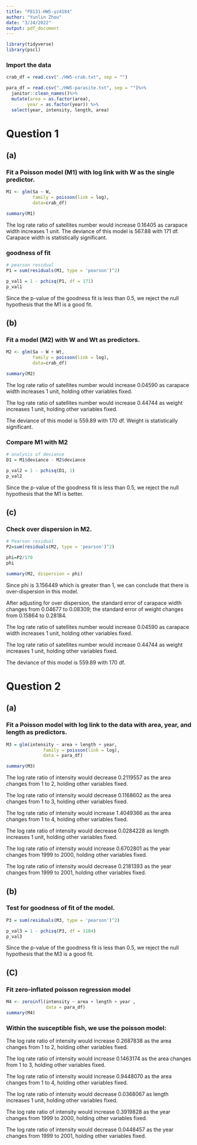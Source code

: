 ```yaml
---
title: "P8131-HW5-yz4184"
author: "Yunlin Zhou"
date: "3/24/2022"
output: pdf_document
---
```

```r
library(tidyverse)
library(pscl)
```

### Import the data

```r
crab_df = read.csv("./HW5-crab.txt", sep = "")

para_df = read.csv("./HW5-parasite.txt", sep = "")%>%
  janitor::clean_names()%>%
  mutate(area = as.factor(area),
        year = as.factor(year)) %>%
  select(year, intensity, length, area)
```

# Question 1

## (a)

###  Fit a Poisson model (M1) with log link with W as the single predictor.

```r
M1 <- glm(Sa ~ W,
          family = poisson(link = log),
          data=crab_df)

summary(M1) 
```

The log rate ratio of satellites number would increase 0.16405 as carapace width increases 1 unit. The deviance of this model is 567.88 with 171 df. Carapace width is statistically significant.

### goodness of fit

```r
# pearson residual
P1 = sum(residuals(M1, type = 'pearson')^2)

p_val1 = 1 - pchisq(P1, df = 171)
p_val1
```

Since the p-value of the goodness fit is less than 0.5, we reject the null hypothesis that the M1 is a good fit.

## (b)

###  Fit a model (M2) with W and Wt as predictors.

```r
M2 <- glm(Sa ~ W + Wt,
          family = poisson(link = log),
          data=crab_df)

summary(M2)
```

The log rate ratio of satellites number would increase 0.04590 as carapace width increases 1 unit, holding other variables fixed.

The log rate ratio of satellites number would increase 0.44744 as weight increases 1 unit, holding other variables fixed.

The deviance of this model is 559.89 with 170 df. Weight is statistically significant.

### Compare M1 with M2

```r
# analysis of deviance
D1 = M1$deviance - M2$deviance

p_val2 = 1 - pchisq(D1, 1)
p_val2
```

Since the p-value of the goodness fit is less than 0.5, we reject the null hypothesis that the M1 is better.


## (c)

### Check over dispersion in M2.

```r
# Pearson residual
P2=sum(residuals(M2, type = 'pearson')^2)

phi=P2/170
phi

summary(M2, dispersion = phi)
```

Since phi is 3.156449 which is greater than 1, we can conclude that there is over-dispersion in this model.

After adjusting for over dispersion, the standard error of carapace width changes from 0.04677 to 0.08309; the standard error of weight changes from 0.15864 to 0.28184. 

The log rate ratio of satellites number would increase 0.04590 as carapace width increases 1 unit, holding other variables fixed.

The log rate ratio of satellites number would increase 0.44744 as weight increases 1 unit, holding other variables fixed.

The deviance of this model is 559.89 with 170 df.

\newpage

# Question 2

## (a)

###  Fit a Poisson model with log link to the data with area, year, and length as predictors.

```r
M3 = glm(intensity ~ area + length + year,
              family = poisson(link = log),
              data = para_df)

summary(M3)
```

The log rate ratio of intensity would decrease 0.2119557 as the area changes from 1 to 2, holding other variables fixed.

The log rate ratio of intensity would decrease 0.1168602 as the area changes from 1 to 3, holding other variables fixed.

The log rate ratio of intensity would increase 1.4049366 as the area changes from 1 to 4, holding other variables fixed.

The log rate ratio of intensity would decrease 0.0284228 as length increases 1 unit, holding other variables fixed.

The log rate ratio of intensity would increase 0.6702801 as the year changes from 1999 to 2000, holding other variables fixed.

The log rate ratio of intensity would decrease 0.2181393 as the year changes from 1999 to 2001, holding other variables fixed.

## (b)

### Test for goodness of fit of the model.

```r
P3 = sum(residuals(M3, type = 'pearson')^2)

p_val3 = 1 - pchisq(P3, df = 1184)
p_val3
```

Since the p-value of the goodness fit is less than 0.5, we reject the null hypothesis that the M3 is a good fit.

## (C)

### Fit zero-inflated poisson regression model

```r
M4 <- zeroinfl(intensity ~ area + length + year ,
               data = para_df)
summary(M4)
```

### Within the susceptible fish, we use the poisson model:

The log rate ratio of intensity would increase 0.2687838 as the area changes from 1 to 2, holding other variables fixed.

The log rate ratio of intensity would increase 0.1463174 as the area changes from 1 to 3, holding other variables fixed.

The log rate ratio of intensity would increase 0.9448070 as the area changes from 1 to 4, holding other variables fixed.

The log rate ratio of intensity would decrease 0.0368067 as length increases 1 unit, holding other variables fixed.

The log rate ratio of intensity would increase 0.3919828 as the year changes from 1999 to 2000, holding other variables fixed.

The log rate ratio of intensity would decrease 0.0448457  as the year changes from 1999 to 2001, holding other variables fixed.
